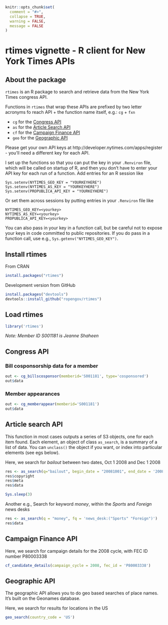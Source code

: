 <!--
%\VignetteEngine{knitr::knitr}
%\VignetteIndexEntry{rtimes vignette}
%\VignetteEncoding{UTF-8}
-->

```r
knitr::opts_chunk$set(
  comment = "#>",
  collapse = TRUE,
  warning = FALSE,
  message = FALSE
)
```

rtimes vignette - R client for New York Times APIs
======

## About the package

`rtimes` is an R package to search and retrieve data from the New York Times congress API.

Functions in `rtimes` that wrap these APIs are prefixed by two letter acronyms fo reach API + the function name itself, e.g.: `cg` + `fxn`

* `cg` for the [Congress API](https://propublica.github.io/congress-api-docs)
* `as` for the [Article Search API](http://developer.nytimes.com/article_search_v2.json)
* `cf` for the [Campaign Finance API](https://propublica.github.io/campaign-finance-api-docs)
* `geo` for the [Geographic API](http://developer.nytimes.com/geo_api_v2.json)

Please get your own API keys at http://developer.nytimes.com/apps/register - you'll need a different key for each API.

I set up the functions so that you can put the key in your `.Renviron` file, which will
be called on startup of R, and then you don't have to enter your API key for each run
of a function. Add entries for an R session like

```
Sys.setenv(NYTIMES_GEO_KEY = "YOURKEYHERE")
Sys.setenv(NYTIMES_AS_KEY = "YOURKEYHERE")
Sys.setenv(PROPUBLICA_API_KEY = "YOURKEYHERE")
```

Or set them across sessions by putting entries in your `.Renviron` file like

```
NYTIMES_GEO_KEY=<yourkey>
NYTIMES_AS_KEY=<yourkey>
PROPUBLICA_API_KEY=<yourkey>
```

You can also pass in your key in a function call, but be careful not to expose your keys in
code committed to public repositories. If you do pass in a function call, use e.g., `Sys.getenv("NYTIMES_GEO_KEY")`.

## Install rtimes

From CRAN

```r
install.packages("rtimes")
```

Development version from GitHub

```r
install.packages("devtools")
devtools::install_github("ropengov/rtimes")
```

## Load rtimes

```r
library('rtimes')
```

_Note: Member ID S001181 is Jeanne Shaheen_

## Congress API

### Bill cosponsorship data for a member

```r
out <- cg_billscosponsor(memberid='S001181', type='cosponsored')
out$data
```

### Member appearances

```r
out <- cg_memberappear(memberid='S001181')
out$data
```

## Article search API

This function in most cases outputs a series of S3 objects, one for each item
found. Each element, an object of class `as_search`, is a summary of a list
of data. You can `unclass()` the object if you want, or index into particular
elements (see egs below).

Here, we search for _bailout_ between two dates, Oct 1 2008 and Dec 1 2008

```r
res <- as_search(q="bailout", begin_date = "20081001", end_date = '20081201')
res$copyright
res$meta
res$data
```

```r
Sys.sleep(3)
```

Another e.g., Search for keyword _money_, within the _Sports_ and _Foreign_ news desks

```r
res <- as_search(q = "money", fq = 'news_desk:("Sports" "Foreign")')
res$data
```

## Campaign Finance API


Here, we search for campaign details for the 2008 cycle, with FEC ID number P80003338

```r
cf_candidate_details(campaign_cycle = 2008, fec_id = 'P80003338')
```

## Geographic API

The geographic API allows you to do geo based searches of place names. It's built on
the Geonames database.

Here, we search for results for locations in the US

```r
geo_search(country_code = 'US')
```

